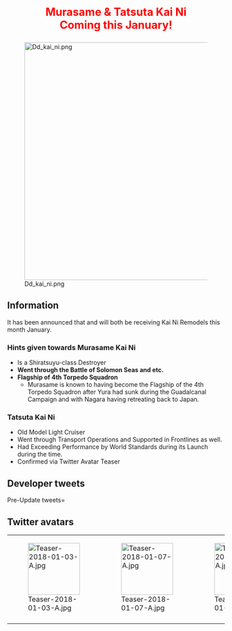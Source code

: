 <div style="font-size:25px; color:red; text-align:center; font-weight:bold; margin:25px 0px 10px 0px;">Murasame & Tatsuta Kai Ni<br />Coming this January!</div>

[[File:Dd_kai_ni.png|center|550px]]

<!-- 4 -->

==Information==
It has been announced that {{ShipLink|Murasame/Kai|text=Murasame}} and {{ShipLink|Tatsuta}} will both be receiving Kai Ni Remodels this month January.
===Hints given towards Murasame Kai Ni===
*Is a Shiratsuyu-class Destroyer
*'''Went through the Battle of Solomon Seas and etc.'''
*'''Flagship of 4th Torpedo Squadron'''
**Murasame is known to having become the Flagship of the 4th Torpedo Squadron after Yura had sunk during the Guadalcanal Campaign and with Nagara having retreating back to Japan.

===Tatsuta Kai Ni===
*Old Model Light Cruiser
*Went through Transport Operations and Supported in Frontlines as well.
*Had Exceeding Performance by World Standards during its Launch during the time.
*Confirmed via Twitter Avatar Teaser

== Developer tweets ==
<tabber>Pre-Update tweets=
{{MultiTweet
|MultiTweetID = preUpdate
|color = #ace
|title = Pre Update

|link01 = https://twitter.com/KanColle_STAFF/status/949082348477231104
|JP01 = 現在「艦これ」運営鎮守府では、今月新年一月投入予定の新しい【改二】改装の実装準備を進めています。新春今月実装は「駆逐艦」及び「軽巡」を予定！さらに来月二月には、捷一号作戦に出撃、シブヤン海を抜けレイテ湾突入を目指したある「戦艦」の改二改装実装も予定しています。お楽しみに！
|EN01 = Currently KanColle Development Team is preparing for a Second Remodel Update scheduled to be released this month January.
For this month, a Destroyer and a Light Cruiser are expected to receive this update!
Also in the next month February, a Second Remodel is expected to be given to a Battleship who had participated in the Operation Shō-Ichi-Gō with the goal of reaching Leyte Gulf by passing through the Sibuyan Seas.
Please look forward to it!
|TL01 = [[User:Shinhwalee|Shinhwalee]]

|link02 = https://twitter.com/KanColle_STAFF/status/950897258114965504
|JP02 = 現在「艦これ」運営鎮守府では、ソロモンなどで四水戦の一翼として奮戦したある白露型駆逐艦と、やや旧式ながら輸送作戦や支援で戦線を支えたある軽巡洋艦のさらなる改装の実装を準備しています。今月実装予定です。こちらもお楽しみに！
|EN02 = Currently KanColle Development Team is preparing for the Additional Remodel of a certain Shiratsuyu-class Destroyer who had fought as part of the 4th Torpedo Squadron in the Solomon Islands and such, and for a Light Cruiser who despite being an Old Model, had performed in Transport Operations as well contributing support in the frontlines.
They are scheduled to be released this month. Please look forward to them as well!
|TL02 = [[User:Shinhwalee|Shinhwalee]]

|link03 = https://twitter.com/KanColle_STAFF/status/952355819336622080
|JP03 = 現在「艦これ」運営鎮守府では、新たな改二改装の準備を進めています。進水当時は世界水準を上回る性能を誇り、輸送や後方支援で戦いを支えたある軽巡洋艦。そして、ソロモン方面海域などで奮戦、四水戦旗艦を務めたことのある白露型駆逐艦。今月の実装を予定しています。こちらもお楽しみに！
|EN03 = Currently KanColle Development Team is preparing for the release of New Second Remodels.
One for a Light Cruiser who during its launch had exceedingly boasting performance within the World Standards at the time, and had given support towards Transport Operation and Combat Services. Other is for a Shiratsuyu-class Destroyer who had participated in the Battle of Solomon Seas and such, and had been designated as the Flagship of the 4th Torpedo Squadron. They are both slated for release this month. Please look forward to them as well!
|TL03 = [[User:Shinhwalee|Shinhwalee]]

|link04 = 
|JP04 = 
|EN04 = 
|TL04 = 
}}
</tabber>

== Twitter avatars ==
{| class="wikitable"
| style="width:120px;" |[[File:Teaser-2018-01-03-A.jpg|120px]]
| style="width:120px;" |[[File:Teaser-2018-01-07-A.jpg|120px]]
| style="width:120px;" |[[File:Teaser-2018-01-12-A.jpg|120px]]
| style="width:120px;" |[[File:Teaser-2018-01-16-A.jpg|120px]]
|-
| style="width:120px;" |
| style="width:120px;" |
| style="width:120px;" |
| style="width:120px;" |
|}  <ac_metadata title="Murasame &amp; Tatsuta Kai Ni Update this January"> </ac_metadata>
